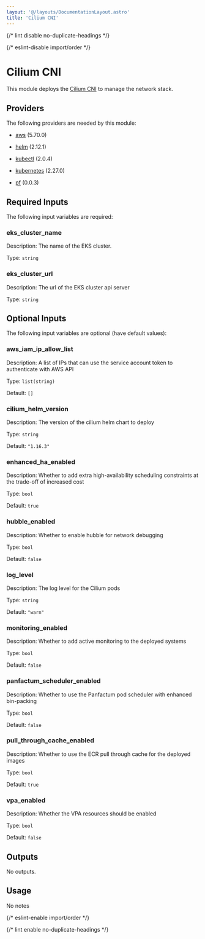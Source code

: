 ```yaml
---
layout: '@/layouts/DocumentationLayout.astro'
title: 'Cilium CNI'
---
```



{/* lint disable no-duplicate-headings */}

{/* eslint-disable import/order */}

<ModuleHeader
  name="kube_cilium"
  sourceHref="https://github.com/Panfactum/stack/tree/__PANFACTUM_VERSION_EDGE__/packages/infrastructure/kube_cilium"
  status="stable"
  type="direct"
/>

# Cilium CNI

This module deploys the [Cilium CNI](https://docs.cilium.io/en/stable/installation/k8s-install-helm/) to manage the network stack.

## Providers

The following providers are needed by this module:

- [aws](https://registry.terraform.io/providers/hashicorp/aws/5.70.0/docs) (5.70.0)

- [helm](https://registry.terraform.io/providers/hashicorp/helm/2.12.1/docs) (2.12.1)

- [kubectl](https://registry.terraform.io/providers/alekc/kubectl/2.0.4/docs) (2.0.4)

- [kubernetes](https://registry.terraform.io/providers/hashicorp/kubernetes/2.27.0/docs) (2.27.0)

- [pf](https://registry.terraform.io/providers/panfactum/pf/0.0.3/docs) (0.0.3)

## Required Inputs

The following input variables are required:

### eks_cluster_name

Description: The name of the EKS cluster.

Type: `string`

### eks_cluster_url

Description: The url of the EKS cluster api server

Type: `string`

## Optional Inputs

The following input variables are optional (have default values):

### aws_iam_ip_allow_list

Description: A list of IPs that can use the service account token to authenticate with AWS API

Type: `list(string)`

Default: `[]`

### cilium_helm_version

Description: The version of the cilium helm chart to deploy

Type: `string`

Default: `"1.16.3"`

### enhanced_ha_enabled

Description: Whether to add extra high-availability scheduling constraints at the trade-off of increased cost

Type: `bool`

Default: `true`

### hubble_enabled

Description: Whether to enable hubble for network debugging

Type: `bool`

Default: `false`

### log_level

Description: The log level for the Cilium pods

Type: `string`

Default: `"warn"`

### monitoring_enabled

Description: Whether to add active monitoring to the deployed systems

Type: `bool`

Default: `false`

### panfactum_scheduler_enabled

Description: Whether to use the Panfactum pod scheduler with enhanced bin-packing

Type: `bool`

Default: `false`

### pull_through_cache_enabled

Description: Whether to use the ECR pull through cache for the deployed images

Type: `bool`

Default: `true`

### vpa_enabled

Description: Whether the VPA resources should be enabled

Type: `bool`

Default: `false`

## Outputs

No outputs.

## Usage

No notes

{/* eslint-enable import/order */}

{/* lint enable no-duplicate-headings */}
